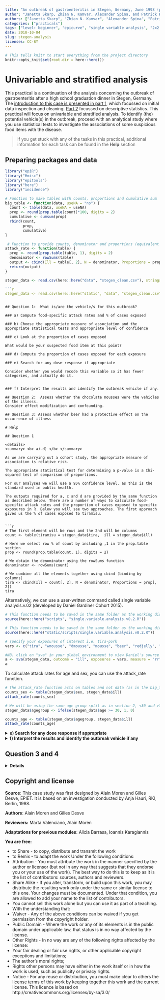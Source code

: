 ```yaml
---
title: "An outbreak of gastroenteritis in Stegen, Germany, June 1998 (part 3)"
author: "Janetta Skarp, Zhian N. Kamvar, Alexander Spina, and Patrick Keating"
authors: ["Janetta Skarp", "Zhian N. Kamvar", "Alexander Spina", "Patrick Keating"]
categories: ["practicals"]
tags: ["level: beginner", "epicurve", "single variable analysis", "2x2 tables", "reproducible research", "gastroenteritis"]
date: 2018-10-04
slug: stegen-analysis
licenses: CC-BY
---
```


```r
# This tells knitr to start everything from the project directory
knitr::opts_knit$set(root.dir = here::here())
```

# Univariable and stratified analysis

This practical is a continuation of the analysis concerning the outbreak of gastroenteritis after a high school graduation dinner in Stegen, Germany. The [introduction to this case is presented in part 1](./practical-stegen-introduction.html), which focussed on initial data inspection and cleaning. [Part 2](./practical-stegen-descriptive.html) focussed on descriptive statistics. This practical will focus on univariable and stratified analysis. To identify (the) potential vehicle(s) in the outbreak, proceed with an analytical study where you use statistical tests to investigate the associations of some suspicious food items with the disease.

> If you get stuck with any of the tasks in this practical, additional information for each task can be found in the **Help** section 

## Preparing packages and data

```r
library("epiR")
library("Hmisc")
library("epitools")
library("here")
library("incidence")
```

```r
# Function to make tables with counts, proportions and cumulative sum
big_table <- function(data, useNA = "no") {
  count <- table(data, useNA = useNA)
  prop <- round(prop.table(count)*100, digits = 2)
  cumulative <- cumsum(prop)
  rbind(count,
        prop,
        cumulative) 
}

 # Function to provide counts, denominator and proportions (equivalent of attack rate)
attack_rate <- function(table) {
  prop <- round(prop.table(table, 1), digits = 2)
  denominator <- rowSums(table) 
  output <- cbind(Ill = table[, 2], N = denominator, Proportions = prop[, 2])
  return(output)
}
```

```r
stegen_data <- read.csv(here::here("data", "stegen_clean.csv"), stringsAsFactors = FALSE)

```r
stegen_data <- read.csv(here::here("static", "data", "stegen_clean.csv"), stringsAsFactors = FALSE)
```
```

## Question 1:  What is/are the vehicle/s for this outbreak?

### a) Compute food-specific attack rates and % of cases exposed

### b) Choose the appropriate measure of association and the appropriate statistical tests and appropriate level of confidence 

### c) Look at the proportion of cases exposed

What would be your suspected food item at this point?

### d) Compute the proportion of cases exposed for each exposure

### e) Search for any dose response if appropriate

Consider whether you would recode this variable so it has fewer categories, and actually do it.


### f) Interpret the results and identify the outbreak vehicle if any.

## Question 2:  Assess whether the chocolate mousses were the vehicles of the illness.
Consider effect modification and confounding.

## Question 3: Assess whether beer had a protective effect on the occurrence of illness

# Help

## Question 1

<details>
<summary> <b> a)-d) </b> </summary>

As we are carrying out a cohort study, the appropriate measure of association is relative risk. 

The appropriate statistical test for determining a p-value is a Chi-squared test of comparison of proportions. 

For our analyses we will use a 95% confidence level, as this is the standard used in public health.

The outputs required for a, c and d are provided by the same function as described below. There are a number of ways to calculate food-specific attack rates and the proportion of cases exposed to specific exposures in R. Below you will see two approaches. The first approach gives us the % of cases exposed to tiramisu. 


```r
# The first element will be rows and the 2nd will be columns
count <- table(tiramisu = stegen_data$tira,  ill = stegen_data$ill)

# Here we select row % of count by including ,1 in the prop.table section
prop <- round(prop.table(count, 1), digits = 2) 

# We obtain the denominator using the rowSums function
denominator <- rowSums(count) 

# We combine all the elements together using cbind (binding by columns)
tira <- cbind(Ill = count[, 2], N = denominator, Proportions = prop[, 2])
tira
```

Alternatively, we can use a user-written command called single variable analysis.v.02 (developed by Daniel Gardiner Cohort 2015).

```r
# This function needs to be saved in the same folder as the working directory
source(here::here("scripts", "single.variable.analysis.v0.2.R"))
```
```r
# This function needs to be saved in the same folder as the working directory
source(here::here("static/scripts/single.variable.analysis.v0.2.R"))
```

```r
# specify your exposures of interest i.e. tira-pork
vars <- c("tira", "wmousse", "dmousse", "mousse", "beer", "redjelly", "fruitsalad", "tomato", "mince", "salmon", "horseradish", "chickenwin", "roastbeef", "pork")
```

```r
#NB. click on "sva" in your global environment to view Daniel's source code and read his explanations
a <- sva(stegen_data, outcome = "ill", exposures = vars, measure = "rr", verbose = TRUE)
a
```

To calculate attack rates for age and sex, you can use the attack_rate function. 

```r
# the attack_rate function acts on tables and not data (as in the big_table function)
counts_sex <- table(stegen_data$sex, stegen_data$ill)
attack_rate(counts_sex)

# We will be using the same age group split as in section 2, <30 and >30
stegen_data$agegroup <- ifelse(stegen_data$age >= 30, 1, 0)

counts_age <- table(stegen_data$agegroup, stegen_data$ill)
attack_rate(counts_age)

```

</details>

<details>
<summary> <b> e) Search for any dose response if appropriate </b> </summary>

Use the variable tportion and tabulate it. Consider whether you would recode this variable so it has fewer categories, and actually do it. 


```r
# Tabulate tportion variable against illness using attack_rate function
counts_tportion <- table(tportion = stegen_data$tportion, ill = stegen_data$ill)
attack_rate(counts_tportion)
```
```r
# Recode 3 portions of tportion as 2 portions
# Make a new variable called tportion2 that has the same values as tportion
stegen_data$tportion2 <- stegen_data$tportion
stegen_data$tportion2[stegen_data$tportion2 == 3] <- 2
```
```r
# Calculate counts, proportions and sum of recoded tportion2
counts_tportion2 <- table(tportion2 = stegen_data$tportion2, ill = stegen_data$ill)
attack_rate(counts_tportion2)
```

Here you should be able to see that those who ate 2 or more portions of tiramisu have a higher attack rate than those that ate only 1 portion of tiramisu. Those who ate 1 portion of tiramisu have a higher attack rate than those who ate no tiramisu.

</details>

<details>
<summary> <b> f) Interpret the results and identify the outbreak vehicle if any </b> </summary>

Refer to the results of the **sva** output and identify likely vehicles.

Several food items seemed to be associated with the occurrence of illness; tiramisu, dark and white chocolate mousse, fruit salad, and red jelly. They can potentially explain up to 94, 76, 49, 46, and 45 of the 103 cases respectively. Investigators decided to identify their respective role in the occurrence of illness.

From the crude analysis, epidemiologists noticed that the occurrence of gastroenteritis was lower among those attendants who had drunk beer. They also decided to assess if beer had a protective effect on the occurrence of gastroenteritis.

</details>


## Question 3 and 4

<details>
<summary> <b> Details </b> </summary>

Identify the variables which are potential effect modifiers and confounders.

The **epi.2by2** function in the epiR package can be used to to identify effect modifiers/confounders. Outcome and exposure variables of interest need to be **factor/categorical variables** prior to performing stratified analysis with this function and also need to be **relevelled from (0, 1) to (1,0)** so that they can be correctly organised in a 2 by 2 table.


```r
# Convert outcome/exposure variables to factor variables and reorder them
# The variables of interest are identified by their column number but variable names could equally be used
vars <- colnames(stegen_data[, c(2, 6, 8:10, 12:21)])

for (var in vars) {
  stegen_data[[var]] <- factor(stegen_data[[var]], levels = c(1, 0)) # levels of the variable are now (1, 0) instead of (0, 1)
}
```

Stratify key exposure variables by exposure to tiramisu. We will use exposure to **wmousse** stratified by tiramisu as an example of the steps required and then run a loop over all variables of interest. 

```r
# Make a 3-way table with exposure of interest, the outcome and the stratifying variable in that order
a <- table(wmousse = stegen_data$wmousse, 
           ill = stegen_data$ill, 
           tiramisu = stegen_data$tira)

# Use the epi.2by2 function to calculate RRs (by stating method = "cohort.count")
mh1 <- epiR::epi.2by2(a, method = "cohort.count")

# View the output of mh1
mh1

# We can select specific elements of mh1 using the $ twice as below
# Crude RR
mh1$massoc$RR.crude.wald 

# Stratum-specific RR
mh1$massoc$RR.strata.wald

# Adjusted RR
mh1$massoc$RR.mh.wald

# We can combine all of those elements in to a single table using rbind
results <- rbind(mh1$massoc$RR.crude.wald, 
                 mh1$massoc$RR.strata.wald, 
                 mh1$massoc$RR.mh.wald)


# We can label the rows of this table as below
rownames(results) <- c("Crude", "Strata 1", "Strata 0", "Adjusted")

results

```

We can write a function incorporating all these steps and run all of the variables of interest in one go. 

```r
strata_risk <- function(var, case, strat) {
  a <- table(var, case, strat)

  mhtable <- epiR::epi.2by2(a, method = "cohort.count")
  
  results <- rbind(
    mhtable$massoc$RR.crude.wald,
    mhtable$massoc$RR.strata.wald,
    mhtable$massoc$RR.mh.wald
  )

  rownames(results) <- c("Crude", "Strata 1", "Strata 0", "Adjusted")

  results
}
```

```r
# List the exposure variables
vars <- c("wmousse", "dmousse", "mousse", "beer", "redjelly", "fruitsalad", "tomato", "mince", "salmon", "horseradish", "chickenwin", "roastbeef", "pork") 

# Run strata_risk for each one using tiramisu as strata
lapply(stegen_data[vars], strata_risk, case = stegen_data$ill, strat = stegen_data$tira)
```

Have a look at the association between beer and the illness. By stratifying the analysis on tiramisu consumption we can measure the potential protective effect of beer among those who ate tiramisu.   It seems that consumption of beer may reduce the effect of tiramisu consumption on the occurrence of gastroenteritis. The RR does not significantly differ between the two strata (0.8 vs. 1.0 and confidence intervals overlap). But, effect modification may be present. A similar stratification was conducted assessing dose response for tiramisu consumption among beer drinkers and no-beer drinkers.

After stratifying beer consumption by the amount of tiramisu consumed, it appeared that beer consumption reduced the effect of tiramisu on the occurrence of gastroenteritis only among those who had eaten an average amount of tiramisu. This is suggesting that, if the amount of tiramisu was large, consumption of beer no longer reduced the risk of illness when eating tiramisu.

</details>

## Copyright and license

**Source:**
This case study was first designed by Alain Moren and Gilles Desve, EPIET. It is based on an investigation conducted by Anja Hauri, RKI, Berlin, 1998.

**Authors:**
Alain Moren and Gilles Desve

**Reviewers:**
Marta Valenciano, Alain Moren

**Adaptations for previous modules:**
Alicia Barrasa, Ioannis Karagiannis

**You are free:**

+ to Share - to copy, distribute and transmit the work
+ to Remix - to adapt the work
Under the following conditions:
+ Attribution - You must attribute the work in the manner specified by the author or licensor (but not in any way that suggests that they endorse you or your use of the work). The best way to do this is to keep as it is the list of contributors: sources, authors and reviewers.
+ Share Alike - If you alter, transform, or build upon this work, you may distribute the resulting work only under the same or similar license to this one. Your changes must be documented. Under that condition, you are allowed to add your name to the list of contributors.
+ You cannot sell this work alone but you can use it as part of a teaching.
With the understanding that:
+ Waiver - Any of the above conditions can be waived if you get permission from the copyright holder.
+ Public Domain - Where the work or any of its elements is in the public domain under applicable law, that status is in no way affected by the license.
+ Other Rights - In no way are any of the following rights affected by the license:
+ Your fair dealing or fair use rights, or other applicable copyright exceptions and limitations;
+ The author's moral rights;
+ Rights other persons may have either in the work itself or in how the work is used, such as publicity or privacy rights.
+ Notice - For any reuse or distribution, you must make clear to others the license terms of this work by keeping together this work and the current license.
This licence is based on http://creativecommons.org/licenses/by-sa/3.0/
